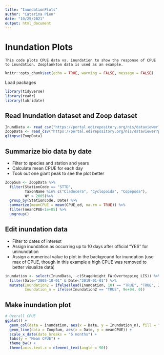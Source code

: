 ```yaml
---
title: "InundationPlots"
author: "Catarina Pien"
date: "10/25/2021"
output: html_document
---
```

# Inundation Plots

    This code plots CPUE data vs. inundation to show the response of CPUE to inundation. Zooplankton data is used as an example.

```r
knitr::opts_chunk$set(echo = TRUE, warning = FALSE, message = FALSE)
```
Load packages
```r
library(tidyverse)
library(readr)
library(lubridate)
```

## Read Inundation dataset and Zoop dataset
```r
InundData <- read_csv("https://portal.edirepository.org/nis/dataviewer?packageid=edi.840.1&entityid=186964642c42e5a8b8e44fc87ff10bbf")
ZoopData <- read_csv("https://portal.edirepository.org/nis/dataviewer?packageid=edi.494.1&entityid=9190cd46d697e59aca2de678f4ca1c95", col_types = cols(Tide = "f", SpCnd = "d", pH = "d", DO = "d", Turbidity = "d", MicrocystisVisualRank = "f", Comment_PQC = "c"))
glimpse(ZoopData)
```

## Summarize bio data by date
* Filter to species and station and years
* Calculate mean CPUE for each day
* Took out one giant peak to see the plot better

```r
ZoopSum <- ZoopData %>%
  filter(StationCode == "STTD", 
         TaxonName %in% c("Cladocera", "Cyclopoida", "Copepoda"),
         WY > 2005)%>%
  group_by(StationCode, Date) %>%
  summarize(meanCPUE = mean(CPUE_ed, na.rm = TRUE)) %>%
  filter(meanCPUE<1e+05) %>%
  ungroup()
```

## Edit inundation data
* Filter to dates of interest
* Assign inundation as occurring up to 10 days after official "YES" for uninundation
* Assign a numerical value to plot in the background for inundation (use max of CPUE, though in this example a high CPUE was removed to better visualize data)
```r
inundation <- select(InundData, -c(StageHeight_FW:Overtopping_LIS)) %>%
  filter(Date>"2005-10-01" & Date<"2019-01-01") %>%
  mutate(Inundation2 = ifelse(lead(Inundation, 10) == "TRUE", "TRUE", Inundation),
         Inundation_n = ifelse(Inundation2 == "TRUE", 9e+04, 0))
```

## Make inundation plot
```r
# Overall CPUE
ggplot() +
  geom_col(data = inundation, aes(x = Date, y = Inundation_n), fill = "light blue") +
  geom_line(data = ZoopSum, aes(x = Date, y = meanCPUE)) +
  scale_x_date(date_breaks = "6 months") +
  labs(y = "Mean CPUE") +
  theme_bw() + 
  theme(axis.text.x = element_text(angle = 90))
```

